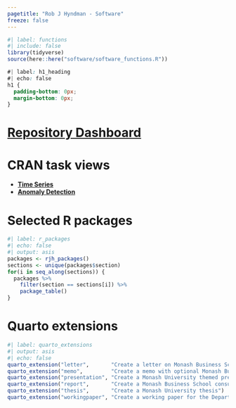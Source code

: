 ```yaml
---
pagetitle: "Rob J Hyndman - Software"
freeze: false
---
```


```r
#| label: functions
#| include: false
library(tidyverse)
source(here::here("software/software_functions.R"))
```

```css
#| label: h1_heading
#| echo: false
h1 {
  padding-bottom: 0px;
  margin-bottom: 0px;
}
```

# [Repository Dashboard](https://pkg.robjhyndman.com/gh-dashboard/){.badge .badge-large .badge-blue}

# CRAN task views

* [**Time Series**](https://cran.r-project.org/view=TimeSeries)
* [**Anomaly Detection**](https://github.com/pridiltal/ctv-AnomalyDetection)

# Selected R packages

```r
#| label: r_packages
#| echo: false
#| output: asis
packages <- rjh_packages()
sections <- unique(packages$section)
for(i in seq_along(sections)) {
  packages %>%
    filter(section == sections[i]) %>%
    package_table()
}
```

# Quarto extensions

```r
#| label: quarto_extensions
#| output: asis
#| echo: false
quarto_extension("letter",       "Create a letter on Monash Business School letterhead")
quarto_extension("memo",         "Create a memo with optional Monash Business School branding")
quarto_extension("presentation", "Create a Monash University themed presentation using either Beamer or RevealJS")
quarto_extension("report",       "Create a Monash Business School consulting report")
quarto_extension("thesis",       "Create a Monash University thesis")
quarto_extension("workingpaper", "Create a working paper for the Department of Econometrics & Business Statistics, Monash University")
```
